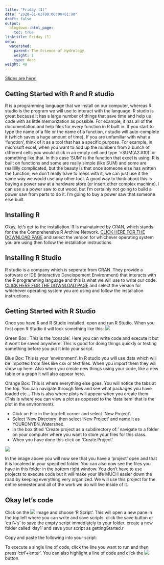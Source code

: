 ```yaml
---
title: "Friday (1)"
date: "2020-01-03T00:00:00+01:00"
draft: false
output:
  blogdown::html_page:
    toc: true
linktitle: Friday (1)
menu:
  watershed:
    parent: The Science of Hydrology
    weight: 1
    type: docs
weight: 40
---
```


[Slides are here!](https://amurraygeo.com/slides/watershed/RDay_1.html)

## Getting Started with R and R studio
R is a programming language that we install on our computer, whereas R studio is the program we will use to interact with the language. R studio is great because it has a large number of things that save time and help us code with as little memorization as possible. For example, it has all of the documentation and help files for every function in R built in. If you start to type the name of a file or the name of a function, r studio will auto-complete it (which saves a huge amount of time). If you are unfamiliar with what a 'function', think of it as a tool that has a specific purpose. For example, in microsoft excel, when you want to add up the numbers from a bunch of different cells you would click in an empty cell and type '=SUM(A2:A10)' or something like that. In this case 'SUM' is the function that excel is using. R is built on functions and some are really simple (like SUM) and some are realllllly complicated, but the beauty is that once someone else has written the function, we don't really have to mess with it, we can just use it the same way we would use any other tool. A good way to think about this is buying a power saw at a hardware store (or insert other complex machine). I can use a a power saw to cut wood, but I'm certainly not going to build a power saw from parts to do it. I'm going to buy a power saw that someone else built. 

## Installing R
Okay, let's get to the installation. R is mainatained by CRAN, which stands for the the Comprehensive R Archive Network. [CLICK HERE FOR THE DOWNLOAD PAGE](https://cran.r-project.org/) and select the version for whichever operating system you are using then follow the installation instructions.

## Installing R Studio
R studio is a company which is seperate from CRAN. They provide a software or IDE (interactive Developement Environment) that interacts with the R programming language and this is what we will use to write our code. [CLICK HERE FOR THE DOWNLOAD PAGE](https://rstudio.com/products/rstudio/download/#download) and select the version for whichever operating system you are using and follow the installation instructions.

## Getting Started with R Studio
Once you have R and R Studio installed, open and run R Studio. When you first open R Studio it will look something like this:
![](/img/RStudio_initial.png)

Green Box : This is the 'console'. Here you can write code and execute it but it won't be saved anywhere. This is good for doing things quickly or testing something before you put it into your script.

Blue Box: This is your 'environment'. In R studio you will use data which will be imported from files like csv or text files. When you import them they will show up here. Also when you create new things using your code, like a new table or a graph it will also appear here.

Orange Box: This is where everything else goes. You will notice the tabs at the top. You can navigate through files and see what packages you have loaded etc... This is also where plots will appear when you create them (This is where you can view a plot as opposed to the 'data item' that is the plot in the environment).

- Click on File in the top-left corner and select 'New Project'.
- Select 'New Directory' then select 'New Project' and name it as YOURONYEN_Watershed. 
- In the box titled 'Create project as a subdirectory of:' navigate to a folder on your computer where you want to store your files for this class. 
- When you have done this click on 'Create Project'.

![](/img/RStudio_project.png)

In the image above you will now see that you have a 'project' open and that it is locateed in your specified folder. You can also now see the files you have in this folder in the bottom right window. You don't have to use projects to execute code but it will make your life MUCH easier down the road by keeping everything very organized. We will use this project for the entire semester and all of the work we do will live inside of it.

## Okay let's code
Click on the ![](/img/newscript.png) image and choose 'R Script'. This will open a new pane in the top left where you can write and save scripts. click the save button or 'ctrl'+'s' to save the empty script immediately to your folder. create a new folder called 'day1' and save your script as gettingStarted.r

Copy and paste the following into your script:



To execute a single line of code, click the line you want to run and then press 'ctrl'+'enter'. You can also highlight a line of code and click the ![](/img/run.png) button.
